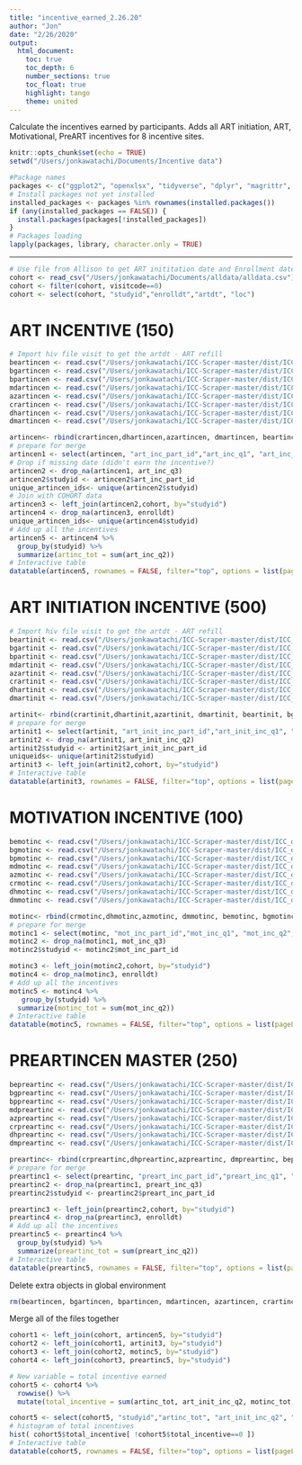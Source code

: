 ```yaml
---
title: "incentive_earned_2.26.20"
author: "Jon"
date: "2/26/2020"
output: 
  html_document:
    toc: true
    toc_depth: 6
    number_sections: true
    toc_float: true
    highlight: tango
    theme: united
---
```


Calculate the incentives earned by participants.  Adds all ART initiation, ART, Motivational, PreART incentives for 8 incentive sites.

```r
knitr::opts_chunk$set(echo = TRUE)
setwd("/Users/jonkawatachi/Documents/Incentive data")

#Package names
packages <- c("ggplot2", "openxlsx", "tidyverse", "dplyr", "magrittr", "lubridate", "readxl", "foreign", "data.table", "haven", "knitr", "csv", "DT")
# Install packages not yet installed
installed_packages <- packages %in% rownames(installed.packages())
if (any(installed_packages == FALSE)) {
  install.packages(packages[!installed_packages])
}
# Packages loading
lapply(packages, library, character.only = TRUE)
```

***

```r
# Use file from Allison to get ART inititation date and Enrollment dates 
cohort <- read_csv("/Users/jonkawatachi/Documents/alldata/alldata.csv")
cohort <- filter(cohort, visitcode==0)
cohort <- select(cohort, "studyid","enrolldt","artdt", "loc")
```


# ART INCENTIVE (150)
```r
# Import hiv file visit to get the artdt - ART refill
beartincen <- read.csv("/Users/jonkawatachi/ICC-Scraper-master/dist/ICC_data/be_iccplus/artincenmaster.csv")
bgartincen <- read.csv("/Users/jonkawatachi/ICC-Scraper-master/dist/ICC_data/bg_iccplus/artincenmaster.csv")
bpartincen <- read.csv("/Users/jonkawatachi/ICC-Scraper-master/dist/ICC_data/bp_iccplus/artincenmaster.csv")
mdartincen <- read.csv("/Users/jonkawatachi/ICC-Scraper-master/dist/ICC_data/md_iccplus/artincenmaster.csv")
azartincen <- read.csv("/Users/jonkawatachi/ICC-Scraper-master/dist/ICC_data/az_iccplus/artincenmaster.csv")
crartincen <- read.csv("/Users/jonkawatachi/ICC-Scraper-master/dist/ICC_data/cr_iccplus/artincenmaster.csv") 
dhartincen <- read.csv("/Users/jonkawatachi/ICC-Scraper-master/dist/ICC_data/dh_iccplus/artincenmaster.csv")
dmartincen <- read.csv("/Users/jonkawatachi/ICC-Scraper-master/dist/ICC_data/dm_iccplus/artincenmaster.csv")

artincen<- rbind(crartincen,dhartincen,azartincen, dmartincen, beartincen, bgartincen, bpartincen, mdartincen)
# prepare for merge
artincen1 <- select(artincen, "art_inc_part_id","art_inc_q1", "art_inc_q2", "art_inc_q3", "art_inc_visitdate")
# Drop if missing date (didn't earn the incentive?)
artincen2 <- drop_na(artincen1, art_inc_q3)
artincen2$studyid <- artincen2$art_inc_part_id
unique_artincen_ids<- unique(artincen2$studyid)
# Join with COHORT data
artincen3 <- left_join(artincen2,cohort, by="studyid")
artincen4 <- drop_na(artincen3, enrolldt)
unique_artincen_ids<- unique(artincen4$studyid)
# Add up all the incentives
artincen5 <- artincen4 %>%
  group_by(studyid) %>%
  summarize(artinc_tot = sum(art_inc_q2))
# Interactive table
datatable(artincen5, rownames = FALSE, filter="top", options = list(pageLength = 5, scrollX=T) )
```

# ART INITIATION INCENTIVE (500)
```r

# Import hiv file visit to get the artdt - ART refill
beartinit <- read.csv("/Users/jonkawatachi/ICC-Scraper-master/dist/ICC_data/be_iccplus/artinitiationincentmaster.csv")
bgartinit <- read.csv("/Users/jonkawatachi/ICC-Scraper-master/dist/ICC_data/bg_iccplus/artinitiationincentmaster.csv")
bpartinit <- read.csv("/Users/jonkawatachi/ICC-Scraper-master/dist/ICC_data/bp_iccplus/artinitiationincentmaster.csv")
mdartinit <- read.csv("/Users/jonkawatachi/ICC-Scraper-master/dist/ICC_data/md_iccplus/artinitiationincentmaster.csv")
azartinit <- read.csv("/Users/jonkawatachi/ICC-Scraper-master/dist/ICC_data/az_iccplus/artinitiationincentmaster.csv")
crartinit <- read.csv("/Users/jonkawatachi/ICC-Scraper-master/dist/ICC_data/cr_iccplus/artinitiationincentmaster.csv") 
dhartinit <- read.csv("/Users/jonkawatachi/ICC-Scraper-master/dist/ICC_data/dh_iccplus/artinitiationincentmaster.csv")
dmartinit <- read.csv("/Users/jonkawatachi/ICC-Scraper-master/dist/ICC_data/dm_iccplus/artinitiationincentmaster.csv")

artinit<- rbind(crartinit,dhartinit,azartinit, dmartinit, beartinit, bgartinit, bpartinit, mdartinit)
# prepare for merge
artinit1 <- select(artinit, "art_init_inc_part_id","art_init_inc_q1", "art_init_inc_q2", "art_init_inc_q3", "art_init_inc_visitdate")
artinit2 <- drop_na(artinit1, art_init_inc_q2)
artinit2$studyid <- artinit2$art_init_inc_part_id
uniqueids<- unique(artinit2$studyid)
artinit3 <- left_join(artinit2,cohort, by="studyid")
# Interactive table
datatable(artinit3, rownames = FALSE, filter="top", options = list(pageLength = 5, scrollX=T) )
```

# MOTIVATION INCENTIVE (100)
```r
bemotinc <- read.csv("/Users/jonkawatachi/ICC-Scraper-master/dist/ICC_data/be_iccplus/motincenmaster.csv")
bgmotinc <- read.csv("/Users/jonkawatachi/ICC-Scraper-master/dist/ICC_data/bg_iccplus/motincenmaster.csv")
bpmotinc <- read.csv("/Users/jonkawatachi/ICC-Scraper-master/dist/ICC_data/bp_iccplus/motincenmaster.csv")
mdmotinc <- read.csv("/Users/jonkawatachi/ICC-Scraper-master/dist/ICC_data/md_iccplus/motincenmaster.csv")
azmotinc <- read.csv("/Users/jonkawatachi/ICC-Scraper-master/dist/ICC_data/az_iccplus/motincenmaster.csv")
crmotinc <- read.csv("/Users/jonkawatachi/ICC-Scraper-master/dist/ICC_data/cr_iccplus/motincenmaster.csv") 
dhmotinc <- read.csv("/Users/jonkawatachi/ICC-Scraper-master/dist/ICC_data/dh_iccplus/motincenmaster.csv")
dmmotinc <- read.csv("/Users/jonkawatachi/ICC-Scraper-master/dist/ICC_data/dm_iccplus/motincenmaster.csv")

motinc<- rbind(crmotinc,dhmotinc,azmotinc, dmmotinc, bemotinc, bgmotinc, bpmotinc, mdmotinc)
# prepare for merge
motinc1 <- select(motinc, "mot_inc_part_id","mot_inc_q1", "mot_inc_q2", "mot_inc_q3", "mot_inc_visitdate")
motinc2 <- drop_na(motinc1, mot_inc_q3)
motinc2$studyid <- motinc2$mot_inc_part_id

motinc3 <- left_join(motinc2,cohort, by="studyid")
motinc4 <- drop_na(motinc3, enrolldt)
# Add up all the incentives
motinc5 <- motinc4 %>%
   group_by(studyid) %>%
  summarize(motinc_tot = sum(mot_inc_q2))
# Interactive table
datatable(motinc5, rownames = FALSE, filter="top", options = list(pageLength = 5, scrollX=T) )
```

# PREARTINCEN MASTER (250)
```r
bepreartinc <- read.csv("/Users/jonkawatachi/ICC-Scraper-master/dist/ICC_data/be_iccplus/preartincenmaster.csv")
bgpreartinc <- read.csv("/Users/jonkawatachi/ICC-Scraper-master/dist/ICC_data/bg_iccplus/preartincenmaster.csv")
bppreartinc <- read.csv("/Users/jonkawatachi/ICC-Scraper-master/dist/ICC_data/bp_iccplus/preartincenmaster.csv")
mdpreartinc <- read.csv("/Users/jonkawatachi/ICC-Scraper-master/dist/ICC_data/md_iccplus/preartincenmaster.csv")
azpreartinc <- read.csv("/Users/jonkawatachi/ICC-Scraper-master/dist/ICC_data/az_iccplus/preartincenmaster.csv")
crpreartinc <- read.csv("/Users/jonkawatachi/ICC-Scraper-master/dist/ICC_data/cr_iccplus/preartincenmaster.csv") 
dhpreartinc <- read.csv("/Users/jonkawatachi/ICC-Scraper-master/dist/ICC_data/dh_iccplus/preartincenmaster.csv")
dmpreartinc <- read.csv("/Users/jonkawatachi/ICC-Scraper-master/dist/ICC_data/dm_iccplus/preartincenmaster.csv")

preartinc<- rbind(crpreartinc,dhpreartinc,azpreartinc, dmpreartinc, bepreartinc, bgpreartinc, bppreartinc, mdpreartinc)
# prepare for merge
preartinc1 <- select(preartinc, "preart_inc_part_id","preart_inc_q1", "preart_inc_q2", "preart_inc_q3", "preart_inc_visitdate")
preartinc2 <- drop_na(preartinc1, preart_inc_q3)
preartinc2$studyid <- preartinc2$preart_inc_part_id

preartinc3 <- left_join(preartinc2,cohort, by="studyid")
preartinc4 <- drop_na(preartinc3, enrolldt)
# Add up all the incentives
preartinc5 <- preartinc4 %>%
  group_by(studyid) %>%
  summarize(preartinc_tot = sum(preart_inc_q2))
# Interactive table
datatable(preartinc5, rownames = FALSE, filter="top", options = list(pageLength = 5, scrollX=T) )
```

Delete extra objects in global environment
```r
rm(beartincen, bgartincen, bpartincen, mdartincen, azartincen, crartincen, dhartincen, dmartincen, beartinit, bgartinit, bpartinit, mdartinit, azartinit, crartinit, dhartinit, dmartinit, bemotinc, bgmotinc, bpmotinc, mdmotinc, azmotinc, crmotinc, dhmotinc, dmmotinc, bepreartinc, bgpreartinc, bppreartinc, mdpreartinc, azpreartinc, crpreartinc, dhpreartinc, dmpreartinc)
```

Merge all of the files together
```r
cohort1 <- left_join(cohort, artincen5, by="studyid")
cohort2 <- left_join(cohort1, artinit3, by="studyid")
cohort3 <- left_join(cohort2, motinc5, by="studyid")
cohort4 <- left_join(cohort3, preartinc5, by="studyid")

# New variable = total incentive earned
cohort5 <- cohort4 %>% 
  rowwise() %>%
  mutate(total_incentive = sum(artinc_tot, art_init_inc_q2, motinc_tot, preartinc_tot, na.rm=TRUE))

cohort5 <- select(cohort5, "studyid","artinc_tot", "art_init_inc_q2", "motinc_tot", "preartinc_tot", "total_incentive")
# histogram of total incentives
hist( cohort5$total_incentive[ !cohort5$total_incentive==0 ])
# Interactive table
datatable(cohort5, rownames = FALSE, filter="top", options = list(pageLength = 5, scrollX=T) )
```

